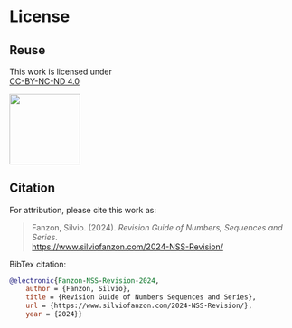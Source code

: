 # License {.unnumbered}

## Reuse {.unnumbered}

This work is licensed under  
[CC-BY-NC-ND 4.0](http://creativecommons.org/licenses/by-nc-nd/4.0/)



![](/images/by-nc-nd.png){width=1.3in}



## Citation {.unnumbered}

For attribution, please cite this work as:

> Fanzon, Silvio. (2024). *Revision Guide of Numbers, Sequences and Series*.  
[https://www.silviofanzon.com/2024-NSS-Revision/](https://www.silviofanzon.com/2024-NSS-Revision/)


BibTex citation:


```bibtex
@electronic{Fanzon-NSS-Revision-2024,
	author = {Fanzon, Silvio},
	title = {Revision Guide of Numbers Sequences and Series},
	url = {https://www.silviofanzon.com/2024-NSS-Revision/},
	year = {2024}}
```